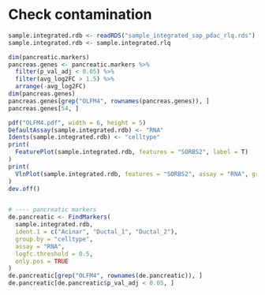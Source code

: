# Check contamination
```r
sample.integrated.rdb <- readRDS("sample_integrated_sap_pdac_rlq.rds")
sample.integrated.rdb <- sample.integrated.rlq

dim(pancreatic.markers)
pancreas.genes <- pancreatic.markers %>%
  filter(p_val_adj < 0.05) %>%
  filter(avg_log2FC > 1.5) %>%
  arrange(-avg_log2FC)
dim(pancreas.genes)
pancreas.genes[grep("OLFM4", rownames(pancreas.genes)), ]
pancreas.genes[54, ]

pdf("OLFM4.pdf", width = 6, height = 5)
DefaultAssay(sample.integrated.rdb) <- "RNA"
Idents(sample.integrated.rdb) <- "celltype"
print(
  FeaturePlot(sample.integrated.rdb, features = "SORBS2", label = T)
)
print(
  VlnPlot(sample.integrated.rdb, features = "SORBS2", assay = "RNA", group.by = "celltype", pt.size = 0)
)
dev.off()


# ---- pancreatic markers
de.pancreatic <- FindMarkers(
  sample.integrated.rdb,
  ident.1 = c("Acinar", "Ductal_1", "Ductal_2"),
  group.by = "celltype",
  assay = "RNA",
  logfc.threshold = 0.5,
  only.pos = TRUE
)
de.pancreatic[grep("OLFM4", rownames(de.pancreatic)), ]
de.pancreatic[de.pancreatic$p_val_adj < 0.05, ]
```

